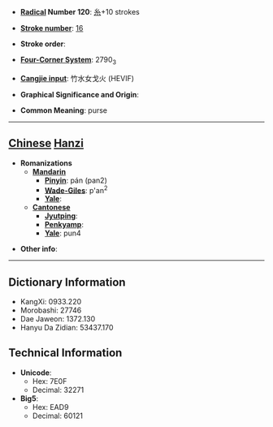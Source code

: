* '''[[Wiktionary:Chinese radical index| Radical]] Number 120''': [[Wiktionary:Chinese radical index 糸|糸]]+10 strokes

* '''[[Wiktionary:Chinese total strokes index|Stroke number]]''': [[Wiktionary:Chinese total strokes index 16|16]]

* '''Stroke order''': 

* '''[[Wiktionary:Chinese four corner index|Four-Corner System]]''': 2790<sub>3</sub>

* '''[[Wiktionary:Chinese Cangjie index|Cangjie input]]''': 竹水女戈火 (HEVIF)

* '''Graphical Significance and Origin''': 

* '''Common Meaning''': purse

----

== [[Chinese]] [[Hanzi]] ==

* '''Romanizations'''
** '''[[Mandarin]]'''
*** '''[[Pinyin]]''': pán (pan2)
*** '''[[Wade-Giles]]''': p'an<sup>2</sup>
*** '''[[Yale]]''': 
** '''[[Cantonese]]'''
*** '''[[Jyutping]]''':
*** '''[[Penkyamp]]''': 
*** '''[[Yale]]''': pun4

* '''Other info''': 

----

== Dictionary Information ==

* KangXi: 0933.220
* Morobashi: 27746
* Dae Jaweon: 1372.130
* Hanyu Da Zidian: 53437.170

== Technical Information ==

* '''Unicode''':
** Hex: 7E0F
** Decimal: 32271
* '''Big5''':
** Hex: EAD9
** Decimal: 60121
